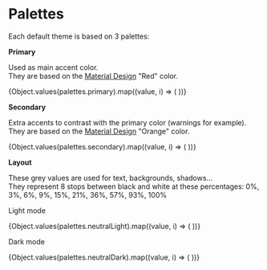 
<Meta title="Config/Colors/Palettes" />

# Palettes

Each default theme is based on 3 palettes:

**Primary**

Used as main accent color.  
They are based on the [Material Design](https://material.io/design/color/the-color-system.html#color-theme-creation) "Red" color.

<div>
    {Object.values(palettes.primary).map((value, i) => (
        <ColorSwatch name={i} value={value} size={30} />
    ))}
</div>

**Secondary**

Extra accents to contrast with the primary color (warnings for example).  
They are based on the [Material Design](https://material.io/design/color/the-color-system.html#color-theme-creation) "Orange" color.

<div>
    {Object.values(palettes.secondary).map((value, i) => (
        <ColorSwatch name={i} value={value} size={30} />
    ))}
</div>

**Layout**

These grey values are used for text, backgrounds, shadows...  
They represent 8 stops between black and white at these percentages: 0%, 3%, 6%, 9%, 15%, 21%, 36%, 57%, 93%, 100%

Light mode

<div>
    {Object.values(palettes.neutralLight).map((value, i) => (
        <ColorSwatch name={i} value={value} size={30} />
    ))}
</div>

Dark mode

<div>
    {Object.values(palettes.neutralDark).map((value, i) => (
        <ColorSwatch name={i} value={value} size={30} />
    ))}
</div>

